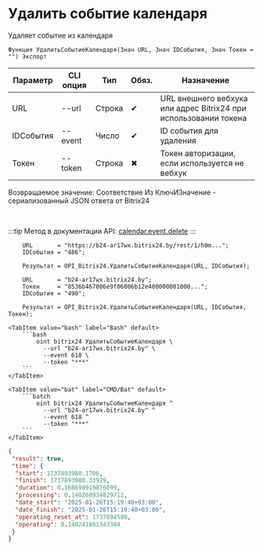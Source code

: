 ﻿---
sidebar_position: 5
---


# Удалить событие календаря
 Удаляет событие из календаря



`Функция УдалитьСобытиеКалендаря(Знач URL, Знач IDСобытия, Знач Токен = "") Экспорт`

  | Параметр | CLI опция | Тип | Обяз. | Назначение |
  |-|-|-|-|-|
  | URL | --url | Строка | &#x2714; | URL внешнего вебхука или адрес Bitrix24 при использовании токена |
  | IDСобытия | --event | Число | &#x2714; | ID события для удаления |
  | Токен | --token | Строка | &#x2716; | Токен авторизации, если используется не вебхук |

  
  Возвращаемое значение:   Соответствие Из КлючИЗначение - сериализованный JSON ответа от Bitrix24

<br/>

:::tip
Метод в документации API: [calendar.event.delete](https://apidocs.bitrix24.ru/api-reference/calendar/calendar-event/calendar-event-delete.html)
:::
<br/>



```bsl title="Пример использования для 1С:Предприятие/OneScript"
    URL       = "https://b24-ar17wx.bitrix24.by/rest/1/h0m...";
    IDСобытия = "486";

    Результат = OPI_Bitrix24.УдалитьСобытиеКалендаря(URL, IDСобытия);

    URL       = "b24-ar17wx.bitrix24.by";
    Токен     = "8536b467006e9f06006b12e400000001000...";
    IDСобытия = "490";

    Результат = OPI_Bitrix24.УдалитьСобытиеКалендаря(URL, IDСобытия, Токен);
```
    

 <Tabs>
  
    <TabItem value="bash" label="Bash" default>
        ```bash
            oint bitrix24 УдалитьСобытиеКалендаря \
              --url "b24-ar17wx.bitrix24.by" \
              --event 618 \
              --token "***"
        ```
    </TabItem>
  
    <TabItem value="bat" label="CMD/Bat" default>
        ```batch
            oint bitrix24 УдалитьСобытиеКалендаря ^
              --url "b24-ar17wx.bitrix24.by" ^
              --event 618 ^
              --token "***"
        ```
    </TabItem>
</Tabs>


```json title="Результат"
{
 "result": true,
 "time": {
  "start": 1737893980.1706,
  "finish": 1737893980.33929,
  "duration": 0.168690919876099,
  "processing": 0.140260934829712,
  "date_start": "2025-01-26T15:19:40+03:00",
  "date_finish": "2025-01-26T15:19:40+03:00",
  "operating_reset_at": 1737894580,
  "operating": 0.140241861343384
 }
}
```
